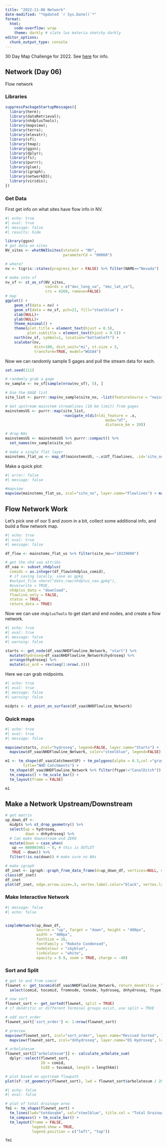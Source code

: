 ```yaml
---
title: "2022-11-06 Network"
date-modified: "*Updated `r Sys.Date()`*"
format: 
  html:
    code-overflow: wrap
    theme: darkly # slate lux materia sketchy darkly
editor_options: 
  chunk_output_type: console
---
```


30 Day Map Challenge for 2022. See [here](https://30daymapchallenge.com) for info.

## Network (Day 06)

Flow network

### Libraries

```r
suppressPackageStartupMessages({
  library(here);
  library(dataRetrieval);
  library(nhdplusTools);
  library(mapview);
  library(terra);
  library(elevatr);
  library(sf);
  library(tmap);
  library(ggsn);
  library(dplyr);
  library(fs);
  library(purrr);
  library(glue);
  library(igraph);
  library(networkD3);
  library(viridis);
})
```

### Get Data

First get info on what sites have flow info in NV.

```r
#| echo: true
#| eval: true
#| message: false
#| results: hide

library(ggsn)
# get data on sites 
NV_sites <- whatNWISsites(stateCd = "NV", 
                          parameterCd = "00060")

# where?
nv <- tigris::states(progress_bar = FALSE) %>% filter(NAME=="Nevada")

# make into sf
nv_sf <- st_as_sf(NV_sites, 
                  coords = c("dec_long_va", "dec_lat_va"),
                  crs = 4269, remove=FALSE)
# map
ggplot() +
    geom_sf(data = nv) +
    geom_sf(data = nv_sf, pch=21, fill="steelblue") + 
    xlab(NULL)+
    ylab(NULL)+
    theme_minimal() +
    theme(plot.title = element_text(hjust = 0.5),
          plot.subtitle = element_text(hjust = 0.5)) +
    north(nv_sf, symbol=1, location="bottomleft") +
    scalebar(nv,
             dist=100, dist_unit="mi", st.size = 3,
             transform=TRUE, model="WGS84")

```

Now we can randomly sample 5 gages and pull the stream data for each.

```r

set.seed(111)

# randomly grab a gage
nv_sample <- nv_sf[sample(nrow(nv_sf), 5), ]

# Use the GAGE list
site_list <- purrr::map(nv_sample$site_no, ~list(featureSource = "nwissite", featureID=glue("USGS-{.x}")))

# Get upstream mainstem streamlines (10 km limit) from gages
mainstemsUS <- purrr::map(site_list, 
                          ~navigate_nldi(nldi_feature = .x,
                                             mode="UT",
                                             distance_km = 20))

# drop NAs
mainstemsUS <- mainstemsUS %>% purrr::compact() %>% 
  set_names(nv_sample$site_no)

# make a single flat layer
mainstems_flat_us <- map_df(mainstemsUS, ~.x$UT_flowlines, .id='site_no')

```

Make a quick plot:

```r
#| error: false
#| message: false

#mapview
mapview(mainstems_flat_us, zcol="site_no", layer.name="Flowlines") + mapview(nv_sample, zcol="site_no", legend=FALSE)

```

## Flow Network Work

Let's pick one of our 5 and zoom in a bit, collect some additional info, and build a flow network map.

```r
#| echo: true
#| eval: true
#| message: false

df_flow <- mainstems_flat_us %>% filter(site_no=="10329000")

# get the nhd vaa attribs
df_vaa <- subset_nhdplus(
  comids = as.integer(df_flow$nhdplus_comid),
  # if saving locally, save as gpkg
  #output_file =here("data_raw/nhdplus_vaa.gpkg"),
  #overwrite = TRUE, 
  nhdplus_data = "download",
  flowline_only = FALSE,
  status = TRUE,
  return_data = TRUE)


```

Now we can use `nhdplusTools` to get start and end nodes, and create a flow network.

```r
#| echo: true
#| eval: true
#| message: false
#| warning: false

starts <- get_node(df_vaa$NHDFlowline_Network, "start") %>%
  mutate(hydroseq=df_vaa$NHDFlowline_Network$hydroseq) %>% 
  arrange(hydroseq) %>% 
  mutate(us_ord = rev(seq(1:nrow(.))))

```

Here we can grab midpoints.

```r
#| echo: true
#| eval: true
#| message: false
#| warning: false

midpts <- st_point_on_surface(df_vaa$NHDFlowline_Network)

```

### Quick maps

```r
#| echo: true
#| eval: true
#| message: false

mapview(starts, zcol="hydroseq", legend=FALSE, layer.name="Starts") +
  mapview(df_vaa$NHDFlowline_Network, color="steelblue", legend=FALSE) + mapview(midpts, col.regions="gray", cex=3)

```

```r

m1 <- tm_shape(df_vaa$CatchmentSP) + tm_polygons(alpha = 0.3,col ="gray", 
        title="NHD Catchments") + 
  tm_shape(df_vaa$NHDFlowline_Network %>% filter(ftype!="CanalDitch")) + tm_lines(col = "blue2", title.col ="Streams only") +
  tm_compass() + tm_scale_bar() + 
  tm_layout(frame = FALSE)

m1  

```

## Make a Network Upstream/Downstream

```r
# get matrix
up_down_df <-
  midpts %>% st_drop_geometry() %>% 
  select(up = hydroseq,
         down = dnhydroseq) %>%
  # Can make downstream end ZERO
  mutate(down = case_when(
   up == 800003461 ~ 0, # this is OUTLET
   TRUE ~ down)) %>%
  filter(!is.na(down)) # make sure no NAs

# make igraph
df_inet <- igraph::graph_from_data_frame(d=up_down_df, vertices=NULL, directed=T) 
class(df_inet)
df_inet
plot(df_inet, edge.arrow.size=.5, vertex.label.color="black", vertex.label.dist=1, vertex.size=5, edge.color="orange", vertex.color="gray50")

```

### Make Interactive Network

```r
#| message: false
#| echo: false


simpleNetwork(up_down_df, 
              Source = "up", Target = "down", height = "400px",
              width = "400px", 
              fontSize = 16, 
              fontFamily = "Roboto Condensed",
              nodeColour = "skyblue", 
              linkColour = "white",
              opacity = 0.9, zoom = TRUE, charge = -40)
```

### Sort and Split

```r

# get to and from comid
flownet <- get_tocomid(df_vaa$NHDFlowline_Network, return_dendritic = TRUE, missing = 0, add = TRUE) %>%
  select(comid, tocomid, fromnode, tonode, hydroseq, dnhydroseq, ftype, fcode, lengthkm, levelpathi, totdasqkm, terminalfl, startflag, terminalpa, divergence) 

# now sort
flownet_sort <- get_sorted(flownet, split = TRUE)
# if dendritic or different Terminal groups exist, use split = TRUE

# add sort_order
flownet_sort['sort_order'] <- 1:nrow(flownet_sort)

# preview
mapview(flownet_sort, zcol="sort_order", layer.name="Revised Sorted", legend=T) + 
  mapview(flownet_sort, zcol="dnhydroseq", layer.name="DS Hydroseq", legend=F)

# arbolatesum
flownet_sort[["arbolatesum"]] <- calculate_arbolate_sum(
  dplyr::select(flownet_sort,
                ID = comid, 
                toID = tocomid, length = lengthkm))

# plot based on upstream flowpath
plot(sf::st_geometry(flownet_sort), lwd = flownet_sort$arbolatesum / 20)

```



```r
#| echo: false
#| eval: false

# plot of total drainage area
fm1 <- tm_shape(flownet_sort) +
  tm_lines(lwd="totdasqkm", col="steelblue", title.col = "Total Drainage\nArea (sqkm)") +
  tm_compass() + tm_scale_bar() + 
  tm_layout(frame = FALSE,
            legend.show = TRUE,
            legend.position = c("left", "top"))

fm1
```

